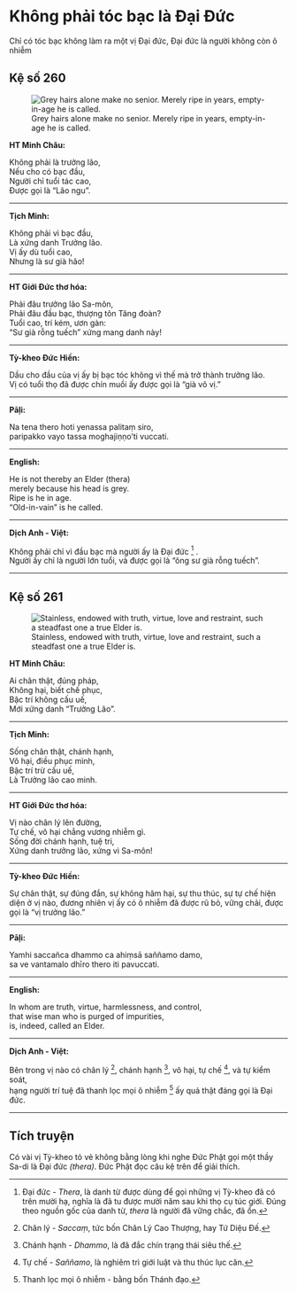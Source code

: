 # Không phải tóc bạc là Đại Đức {- #khong-phai-toc-bac-la-dai-duc}

Chỉ có tóc bạc không làm ra một vị Ðại đức, Ðại đức là người không còn ô nhiễm

## Kệ số 260 {- #ke-so-260}

![Grey hairs alone make no senior. Merely ripe in years, empty-in-age he is called.](images/kinh-phap-cu-ke-so-260-dhammapada-verse-260.jpg){fig-align="center" .lightbox}

**HT Minh Châu:**

Không phải là trưởng lão,  
Nếu cho có bạc đầu,  
Người chỉ tuổi tác cao,  
Ðược gọi là “Lão ngu”.  

<hr class="divider">

**Tịch Minh:**

Không phải vì bạc đầu,  
Là xứng danh Trưởng lão.  
Vị ấy dù tuổi cao,  
Nhưng là sư già hão!  



<hr class="divider">

**HT Giới Đức thơ hóa:**

Phải đâu trưởng lão Sa-môn,  
Phải đâu đầu bạc, thượng tôn Tăng đoàn?  
Tuổi cao, trí kém, ươn gàn:  
“Sư già rỗng tuếch” xứng mang danh này!  

<hr class="divider">

**Tỳ-kheo Đức Hiền:**

Dầu cho đầu của vị ấy bị bạc tóc không vì thế mà trở thành trưởng lão.  
Vị có tuổi thọ đã được chín muồi ấy được gọi là “già vô vị.”  

<hr class="divider">

**Pāḷi:**

Na tena thero hoti yenassa palitaṃ siro,  
paripakko vayo tassa moghajiṇṇo’ti vuccati.  

<hr class="divider">

**English:**

He is not thereby an Elder (thera)  
merely because his head is grey.  
Ripe is he in age.  
"Old-in-vain" is he called.  

<hr class="divider">

**Dịch Anh - Việt:**

Không phải chỉ vì đầu bạc mà người ấy là Ðại đức [^1] .  
Người ấy chỉ là người lớn tuổi, và được gọi là "ông sư già rỗng tuếch".  

<hr class="divider">

## Kệ số 261 {- #ke-so-261}

![Stainless, endowed with truth, virtue, love and restraint, such a steadfast one a true Elder is.](images/kinh-phap-cu-ke-so-261-dhammapada-verse-261.jpg){fig-align="center" .lightbox}

**HT Minh Châu:**

Ai chân thật, đúng pháp,  
Không hại, biết chế phục,  
Bậc trí không cấu uế,  
Mới xứng danh “Trưởng Lão”.  

<hr class="divider">

**Tịch Minh:**

Sống chân thật, chánh hạnh,  
Vô hại, điều phục mình,  
Bậc trí trừ cấu uế,  
Là Trưởng lão cao minh.  

<hr class="divider">

**HT Giới Đức thơ hóa:**

Vị nào chân lý lên đường,  
Tự chế, vô hại chẳng vương nhiễm gì.  
Sống đời chánh hạnh, tuệ tri,  
Xứng danh trưởng lão, xứng vì Sa-môn!  

<hr class="divider">

**Tỳ-kheo Đức Hiền:**

Sự chân thật, sự đúng đắn, sự không hãm hại, sự thu thúc, sự tự chế hiện diện ở vị nào, đương nhiên vị ấy có ô nhiễm đã được rũ bỏ, vững chải, được gọi là “vị trưởng lão.”  

<hr class="divider">

**Pāḷi:**

Yamhi saccañca dhammo ca ahiṃsā saññamo damo,  
sa ve vantamalo dhīro thero iti pavuccati.  

<hr class="divider">

**English:**

In whom are truth, virtue, harmlessness, and control,  
that wise man who is purged of impurities,  
is, indeed, called an Elder.  

<hr class="divider">

**Dịch Anh - Việt:**

Bên trong vị nào có chân lý [^2], chánh hạnh [^3], vô hại, tự chế [^4], và tự kiểm soát,  
hạng người trí tuệ đã thanh lọc mọi ô nhiễm [^5] ấy quả thật đáng gọi là Ðại đức.  

<hr class="divider">

## Tích truyện {- #tich-truyen}

Có vài vị Tỳ-kheo tỏ vẻ không bằng lòng khi nghe Ðức Phật gọi một thầy Sa-di là Ðại đức *(thera)*. Ðức Phật đọc câu kệ trên để giải thích.

[^1]: Ðại đức - *Thera*, là danh từ được dùng để gọi những vị Tỳ-kheo đã có trên mười hạ, nghĩa là đã tu được mười năm sau khi thọ cụ túc giới. Ðúng theo nguồn gốc của danh từ, *thera* là người đã vững chắc, đã ổn.

[^2]: Chân lý - *Saccaṃ*, tức bốn Chân Lý Cao Thượng, hay Tứ Diệu Ðế.

[^3]: Chánh hạnh - *Dhammo*, là đã đắc chín trạng thái siêu thế.

[^4]: Tự chế - *Saññamo*, là nghiêm trì giới luật và thu thúc lục căn.

[^5]: Thanh lọc mọi ô nhiễm - bằng bốn Thánh đạo.
